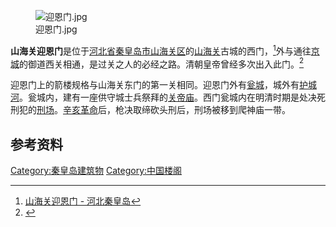 {{coord|40.00518|N|119.74471|E|format=dms|display=title}}
[[File:迎恩门.jpg|thumb]]

{{dablink|本文描述的是山海关的迎恩门，关于其它的迎恩门，参见[[迎恩门|迎恩门]]。}}
'''山海关迎恩门'''是位于[[河北省|河北省]][[秦皇岛市|秦皇岛市]][[山海关区|山海关区]]的[[山海关|山海关]]古城的西门，<ref>[http://www.ss0335.com/tuku/photo_show.asp?photoId=44524  山海关迎恩门 - 河北秦皇岛]{{dead link|date=2018年4月 |bot=InternetArchiveBot |fix-attempted=yes }}</ref>外与通往[[京城|京城]]的御道西关相通，是过关之人的必经之路。清朝皇帝曾经多次出入此门。<ref>{{Cite web |url=http://www.shgdj.gov.cn/new/detail.php?btype=%D7%DF%BD%F8%C9%BD%BA%A3%B9%D8&type=%C0%FA%CA%B7%B4%AB%CB%B5&id=4 |title=迎恩门追忆 |access-date=2011-02-19 |archive-date=2016-03-05 |archive-url=https://web.archive.org/web/20160305021920/http://www.shgdj.gov.cn/new/detail.php?btype=%D7%DF%BD%F8%C9%BD%BA%A3%B9%D8&type=%C0%FA%CA%B7%B4%AB%CB%B5&id=4 |dead-url=yes }}</ref>

迎恩门上的箭楼规格与山海关东门的第一关相同。迎恩门外有[[瓮城|瓮城]]，城外有[[护城河|护城河]]。瓮城内，建有一座供守城士兵祭拜的[[关帝庙|关帝庙]]。西门瓮城内在明清时期是处决死刑犯的[[刑场|刑场]]。[[辛亥革命|辛亥革命]]后，枪决取缔砍头刑后，刑场被移到爬神庙一带。

==参考资料==
{{reflist}}

[[Category:秦皇岛建筑物|Category:秦皇岛建筑物]]
[[Category:中国楼阁|Category:中国楼阁]]
